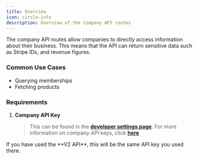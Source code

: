 ```yaml
---
title: Overview
icon: circle-info
description: Overview of the Company API routes
---
```


The company API routes allow companies to directly access information about their business. This means that the API can return sensitive data such as Stripe IDs, and revenue figures.

### Common Use Cases

- Querying memberships
- Fetching products

### Requirements

1. **Company API Key**
   > This can be found in the [**developer settings page**](https://dash.whop.com/settings/developer). For more information on company API keys, click [**here**](/api-reference/authentication#api-keys)

<Tip>
  If you have used the **V2 API**, this will be the same API key you used there.
</Tip>
